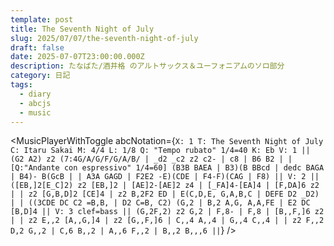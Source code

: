 ```yaml
---
template: post
title: The Seventh Night of July
slug: 2025/07/07/the-seventh-night-of-july
draft: false
date: 2025-07-07T23:00:00.000Z
description: たなばた/酒井格 のアルトサックス＆ユーフォニアムのソロ部分
category: 日記
tags:
  - diary
  - abcjs
  - music
---
```



<MusicPlayerWithToggle
  abcNotation={`
X: 1
T: The Seventh Night of July
C: Itaru Sakai
M: 4/4
L: 1/8
Q: "Tempo rubato" 1/4=40
K: Eb
V: 1
|| (G2 A2) z2 (7:4G/A/G/F/G/A/B/ | _d2 _c2 z2 c2- | c8 | B6 B2 |
| [Q:"Andante con espressivo" 1/4=60] (B3B BAEA | B3)(B BBcd | dedc BAGA | B4)- B(GcB |
| A3A GAGD | F2E2 -E)(CDE | F4-F)(CAG | F8) ||
V: 2
|| ([EB,]2[E_C]2) z2 [EB,]2 | [AE]2-[AE]2 z4 | [_FA]4-[EA]4 | [F,DA]6 z2 |
| z2 [G,B,D]2 [CE]4 | z2 B,2F2 ED | E(C,D,E, G,A,B,C | DEFE D2 _D2) |
| ((3CDE DC C2 =B,B, | D2 C=B, C2) (G,2 | B,2 A,G, A,A,FE | E2 DC [B,D]4 ||
V: 3 clef=bass
|| (G,2F,2) z2 G,2 | F,8- | F,8 | [B,,F,]6 z2 |
| z2 E,,2 [A,,G,]4 | z2 [G,,F,]6 | C,,4 A,,4 | G,,4 C,,4 |
| z2 F,,2 D,2 G,,2 | C,6 B,,2 | A,,6 F,,2 | B,,2 B,,,6 ||
`}
/>

